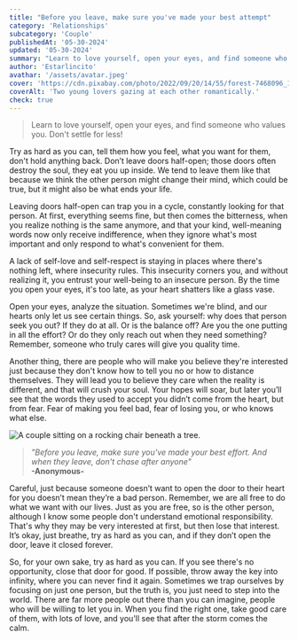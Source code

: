 ```yaml
---
title: "Before you leave, make sure you've made your best attempt"
category: 'Relationships'
subcategory: 'Couple'
publishedAt: '05-30-2024'
updated: '05-30-2024'
summary: "Learn to love yourself, open your eyes, and find someone who values you. Don't settle for less!"
author: 'Estarlincito'
avathar: '/assets/avatar.jpeg'
cover: 'https://cdn.pixabay.com/photo/2022/09/20/14/55/forest-7468096_1280.jpg'
coverAlt: 'Two young lovers gazing at each other romantically.'
check: true
---
```


<Introduction>

> Learn to love yourself, open your eyes, and find someone who values you. Don't settle for less!

</Introduction>

<Contents>

Try as hard as you can, tell them how you feel, what you want for them, don't hold anything back. Don’t leave doors half-open; those doors often destroy the soul, they eat you up inside. We tend to leave them like that because we think the other person might change their mind, which could be true, but it might also be what ends your life.

Leaving doors half-open can trap you in a cycle, constantly looking for that person. At first, everything seems fine, but then comes the bitterness, when you realize nothing is the same anymore, and that your kind, well-meaning words now only receive indifference, when they ignore what's most important and only respond to what's convenient for them.

A lack of self-love and self-respect is staying in places where there's nothing left, where insecurity rules. This insecurity corners you, and without realizing it, you entrust your well-being to an insecure person. By the time you open your eyes, it's too late, as your heart shatters like a glass vase.

Open your eyes, analyze the situation. Sometimes we're blind, and our hearts only let us see certain things. So, ask yourself: why does that person seek you out? If they do at all. Or is the balance off? Are you the one putting in all the effort? Or do they only reach out when they need something? Remember, someone who truly cares will give you quality time.

Another thing, there are people who will make you believe they're interested just because they don't know how to tell you no or how to distance themselves. They will lead you to believe they care when the reality is different, and that will crush your soul. Your hopes will soar, but later you’ll see that the words they used to accept you didn’t come from the heart, but from fear. Fear of making you feel bad, fear of losing you, or who knows what else.

<Image
  alt='A couple sitting on a rocking chair beneath a tree.'
  src='https://cdn.pixabay.com/photo/2022/10/06/14/30/swing-7502838_1280.jpg'
/>

> _&quot;Before you leave, make sure you've made your best effort. And when they leave, don't chase after anyone&quot;_ <br/> **-Anonymous-**

Careful, just because someone doesn’t want to open the door to their heart for you doesn’t mean they’re a bad person. Remember, we are all free to do what we want with our lives. Just as you are free, so is the other person, although I know some people don't understand emotional responsibility. That's why they may be very interested at first, but then lose that interest. It’s okay, just breathe, try as hard as you can, and if they don’t open the door, leave it closed forever.

So, for your own sake, try as hard as you can. If you see there's no opportunity, close that door for good. If possible, throw away the key into infinity, where you can never find it again. Sometimes we trap ourselves by focusing on just one person, but the truth is, you just need to step into the world. There are far more people out there than you can imagine, people who will be willing to let you in. When you find the right one, take good care of them, with lots of love, and you'll see that after the storm comes the calm.

</Contents>
